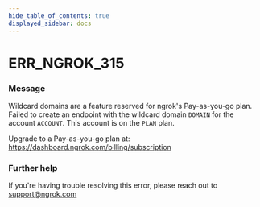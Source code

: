 ```yaml
---
hide_table_of_contents: true
displayed_sidebar: docs
---
```



# ERR_NGROK_315

### Message

Wildcard domains are a feature reserved for ngrok's Pay-as-you-go plan.
Failed to create an endpoint with the wildcard domain `DOMAIN` for the account `ACCOUNT`.
This account is on the `PLAN` plan.

Upgrade to a Pay-as-you-go plan at: https://dashboard.ngrok.com/billing/subscription

<ErrorDetails error="err_ngrok_315" />

### Further help

If you're having trouble resolving this error, please reach out to [support@ngrok.com](mailto:support@ngrok.com?subject=Help%20with%20ERR_NGROK_315)
